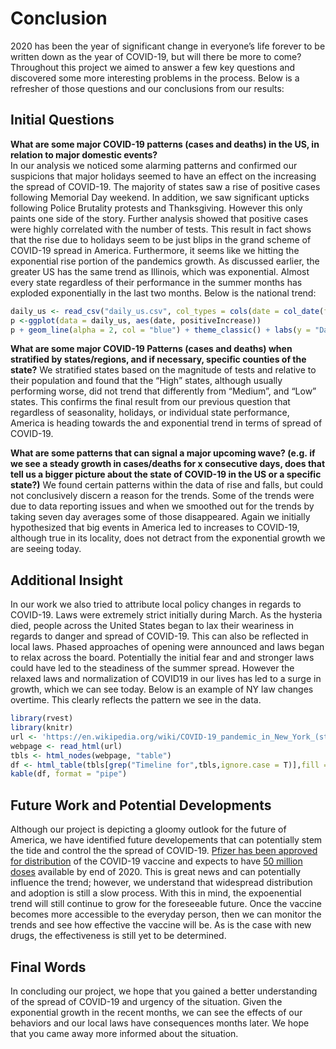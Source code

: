 # Conclusion

2020 has been the year of significant change in everyone's life forever to be written down as the year of COVID-19, but will there be more to come? Throughout this project we aimed to answer a few key questions and discovered some more interesting problems in the process. Below is a refresher of those questions and our conclusions from our results:  

## Initial Questions
**What are some major COVID-19 patterns (cases and deaths) in the US, in relation to major domestic events?**  
In our analysis we noticed some alarming patterns and confirmed our suspicions that major holidays seemed to have an effect on the increasing the spread of COVID-19. The majority of states saw a rise of positive cases following Memorial Day weekend. In addition, we saw significant upticks following Police Brutality protests and Thanksgiving. However this only paints one side of the story. Further analysis showed that positive cases were highly correlated with the number of tests. This result in fact shows that the rise due to holidays seem to be just blips in the grand scheme of COVID-19 spread in America. Furthermore, it seems like we hitting the exponential rise portion of the pandemics growth. As discussed earlier, the greater US has the same trend as Illinois, which was exponential. Almost every state regardless of their performance in the summer months has exploded exponentially in the last two months. Below is the national trend:

```r
daily_us <- read_csv("daily_us.csv", col_types = cols(date = col_date(format = "%Y%m%d")))
p <-ggplot(data = daily_us, aes(date, positiveIncrease))
p + geom_line(alpha = 2, col = "blue") + theme_classic() + labs(y = "Daily Positive Cases", title = "American positive cases are increasing exponentially")
```

**What are some major COVID-19 Patterns (cases and deaths) when stratified by states/regions, and if necessary, specific counties of the state?**
We stratified states based on the magnitude of tests and relative to their population and found that the "High" states, although usually performing worse, did not trend that differently from "Medium", and "Low" states. This confirms the final result from our previous question that regardless of seasonality, holidays, or individual state performance, America is heading towards the and exponential trend in terms of spread of COVID-19. 

**What are some patterns that can signal a major upcoming wave? (e.g. if we see a steady growth in cases/deaths for x consecutive days, does that tell us a bigger picture about the state of COVID-19 in the US or a specific state?)**
We found certain patterns within the data of rise and falls, but could not conclusively discern a reason for the trends. Some of the trends were due to data reporting issues and when we smoothed out for the trends by taking seven day averages some of those disappeared. Again we initially hypothesized that big events in America led to increases to COVID-19, although true in its locality, does not detract from the exponential growth we are seeing today. 

## Additional Insight
In our work we also tried to attribute local policy changes in regards to COVID-19. Laws were extremely strict initially during March. As the hysteria died, people across the United States began to lax their weariness in regards to danger and spread of COVID-19. This can also be reflected in local laws. Phased approaches of opening were announced and laws began to relax across the board. Potentially the initial fear and and stronger laws could have led to the steadiness of the summer spread. However the relaxed laws and normalization of COVID19 in our lives has led to a surge in growth, which we can see today. Below is an example of NY law changes overtime. This clearly reflects the pattern we see in the data.

```r
library(rvest)
library(knitr)
url <- 'https://en.wikipedia.org/wiki/COVID-19_pandemic_in_New_York_(state)'
webpage <- read_html(url)
tbls <- html_nodes(webpage, "table")
df <- html_table(tbls[grep("Timeline for",tbls,ignore.case = T)],fill = T)[[1]]
kable(df, format = "pipe")
```


## Future Work and Potential Developments
Although our project is depicting a gloomy outlook for the future of America, we have identified future developements that can potentially stem the tide and control the the spread of COVID-19. [Pfizer has been approved for distribution](https://www.fda.gov/emergency-preparedness-and-response/coronavirus-disease-2019-covid-19/pfizer-biontech-covid-19-vaccine) of the COVID-19 vaccine and expects to have [50 million doses](https://www.pfizer.com/products/coronavirus/manufacturing-and-distribution) available by end of 2020. This is great news and can potentially influence the trend; however, we understand that widespread distribution and adoption is still a slow process. With this in mind, the expoenential trend will still continue to grow for the foreseeable future. Once the vaccine becomes more accessible to the everyday person, then we can monitor the trends and see how effective the vaccine will be. As is the case with new drugs, the effectiveness is still yet to be determined. 

## Final Words
In concluding our project, we hope that you gained a better understanding of the spread of COVID-19 and urgency of the situation. Given the exponential growth in the recent months, we can see the effects of our behaviors and our local laws have consequences months later. We hope that you came away more informed about the situation.